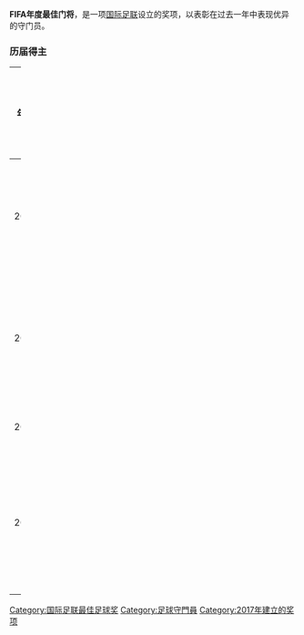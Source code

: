 {{Expand language|1=en|time=2020-12-18T02:56:08+00:00}}
{{Unreferenced|time=2020-12-18T02:56:08+00:00}}
'''FIFA年度最佳门将'''，是一项[[国际足联|国际足联]]设立的奖项，以表彰在过去一年中表现优异的守门员。

===历届得主===
{| width=100% class="wikitable" align=center style="font-size:85%"
|-
!width=10% | 年份
!width=10% | 球员
!width=10% | 国籍
!width=10% | 效力俱乐部
|-
|align=center|2017年<small>
|[[吉安路易吉·布冯|吉安路易吉·布冯]]
|{{ITA}}
|{{flagicon|ITA}} [[尤文图斯足球俱乐部|尤文图斯]]
|-
|align=center|2018年<small>
|[[蒂博·库尔图瓦|蒂博·库尔图瓦]]
|{{BEL}}
|{{flagicon|ESP}} [[皇家马德里|皇家马德里]]
|-
|align=center|2019年<small>
|[[阿利松|阿利松]]
|{{BRA}}
|{{flagicon|ENG}} [[利物浦足球俱乐部|利物浦]]
|-
|align=center|2020年<small>
|[[曼努埃尔·诺伊尔|曼努埃尔·诺伊尔]]
|{{GER}}
|{{flagicon|GER}} [[拜仁慕尼黑|拜仁慕尼黑]]
|}

{{FIFA}}

[[Category:国际足联最佳足球奖|Category:国际足联最佳足球奖]]
[[Category:足球守門員|Category:足球守門員]]
[[Category:2017年建立的奖项|Category:2017年建立的奖项]]